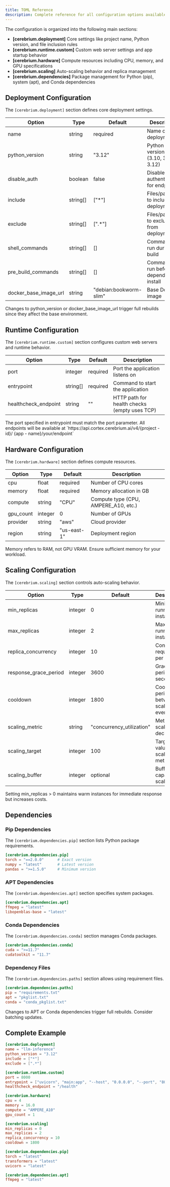 ```yaml
---
title: TOML Reference
description: Complete reference for all configuration options available in Cerebrium's `cerebrium.toml` files.
---
```


The configuration is organized into the following main sections:

- **[cerebrium.deployment]** Core settings like project name, Python version, and file inclusion rules
- **[cerebrium.runtime.custom]** Custom web server settings and app startup behavior
- **[cerebrium.hardware]** Compute resources including CPU, memory, and GPU specifications
- **[cerebrium.scaling]** Auto-scaling behavior and replica management
- **[cerebrium.dependencies]** Package management for Python (pip), system (apt), and Conda dependencies

## Deployment Configuration

The `[cerebrium.deployment]` section defines core deployment settings.

| Option                | Type     | Default                | Description                                 |
| --------------------- | -------- | ---------------------- | ------------------------------------------- |
| name                  | string   | required               | Name of your deployment                     |
| python_version        | string   | "3.12"                 | Python version to use (3.10, 3.11, 3.12)    |
| disable_auth          | boolean  | false                  | Disable authentication for endpoints        |
| include               | string[] | ["*"]                  | Files/patterns to include in deployment     |
| exclude               | string[] | [".*"]                 | Files/patterns to exclude from deployment   |
| shell_commands        | string[] | []                     | Commands to run during build                |
| pre_build_commands    | string[] | []                     | Commands to run before dependencies install |
| docker_base_image_url | string   | "debian:bookworm-slim" | Base Docker image                           |

<Info>
  Changes to python_version or docker_base_image_url trigger full rebuilds since
  they affect the base environment.
</Info>

## Runtime Configuration

The `[cerebrium.runtime.custom]` section configures custom web servers and runtime behavior.

| Option               | Type     | Default  | Description                                  |
| -------------------- | -------- | -------- | -------------------------------------------- |
| port                 | integer  | required | Port the application listens on              |
| entrypoint           | string[] | required | Command to start the application             |
| healthcheck_endpoint | string   | ""       | HTTP path for health checks (empty uses TCP) |

<Info>
  The port specified in entrypoint must match the port parameter. All endpoints
  will be available at `https://api.cortex.cerebrium.ai/v4/{project - id}/
  {app - name}/your/endpoint`
</Info>

## Hardware Configuration

The `[cerebrium.hardware]` section defines compute resources.

| Option    | Type    | Default     | Description                          |
| --------- | ------- | ----------- | ------------------------------------ |
| cpu       | float   | required    | Number of CPU cores                  |
| memory    | float   | required    | Memory allocation in GB              |
| compute   | string  | "CPU"       | Compute type (CPU, AMPERE_A10, etc.) |
| gpu_count | integer | 0           | Number of GPUs                       |
| provider  | string  | "aws"       | Cloud provider                       |
| region    | string  | "us-east-1" | Deployment region                    |

<Warning>
  Memory refers to RAM, not GPU VRAM. Ensure sufficient memory for your
  workload.
</Warning>

## Scaling Configuration

The `[cerebrium.scaling]` section controls auto-scaling behavior.

| Option                | Type    | Default                   | Description                            |
| --------------------- | ------- | ------------------------- | -------------------------------------- |
| min_replicas          | integer | 0                         | Minimum running instances              |
| max_replicas          | integer | 2                         | Maximum running instances              |
| replica_concurrency   | integer | 10                        | Concurrent requests per replica        |
| response_grace_period | integer | 3600                      | Grace period in seconds                |
| cooldown              | integer | 1800                      | Cooldown period between scaling events |
| scaling_metric        | string  | "concurrency_utilization" | Metric for scaling decisions           |
| scaling_target        | integer | 100                       | Target value for scaling metric        |
| scaling_buffer        | integer | optional                  | Buffer capacity for scaling            |

<Info>
  Setting min_replicas > 0 maintains warm instances for immediate response but
  increases costs.
</Info>

## Dependencies

### Pip Dependencies

The `[cerebrium.dependencies.pip]` section lists Python package requirements.

```toml
[cerebrium.dependencies.pip]
torch = "==2.0.0"      # Exact version
numpy = "latest"       # Latest version
pandas = ">=1.5.0"     # Minimum version
```

### APT Dependencies

The `[cerebrium.dependencies.apt]` section specifies system packages.

```toml
[cerebrium.dependencies.apt]
ffmpeg = "latest"
libopenblas-base = "latest"
```

### Conda Dependencies

The `[cerebrium.dependencies.conda]` section manages Conda packages.

```toml
[cerebrium.dependencies.conda]
cuda = ">=11.7"
cudatoolkit = "11.7"
```

### Dependency Files

The `[cerebrium.dependencies.paths]` section allows using requirement files.

```toml
[cerebrium.dependencies.paths]
pip = "requirements.txt"
apt = "pkglist.txt"
conda = "conda_pkglist.txt"
```

<Warning>
  Changes to APT or Conda dependencies trigger full rebuilds. Consider batching
  updates.
</Warning>

## Complete Example

```toml
[cerebrium.deployment]
name = "llm-inference"
python_version = "3.12"
include = ["*"]
exclude = [".*"]

[cerebrium.runtime.custom]
port = 8000
entrypoint = ["uvicorn", "main:app", "--host", "0.0.0.0", "--port", "8000"]
healthcheck_endpoint = "/health"

[cerebrium.hardware]
cpu = 4
memory = 16.0
compute = "AMPERE_A10"
gpu_count = 1

[cerebrium.scaling]
min_replicas = 0
max_replicas = 2
replica_concurrency = 10
cooldown = 1800

[cerebrium.dependencies.pip]
torch = "latest"
transformers = "latest"
uvicorn = "latest"

[cerebrium.dependencies.apt]
ffmpeg = "latest"
```
